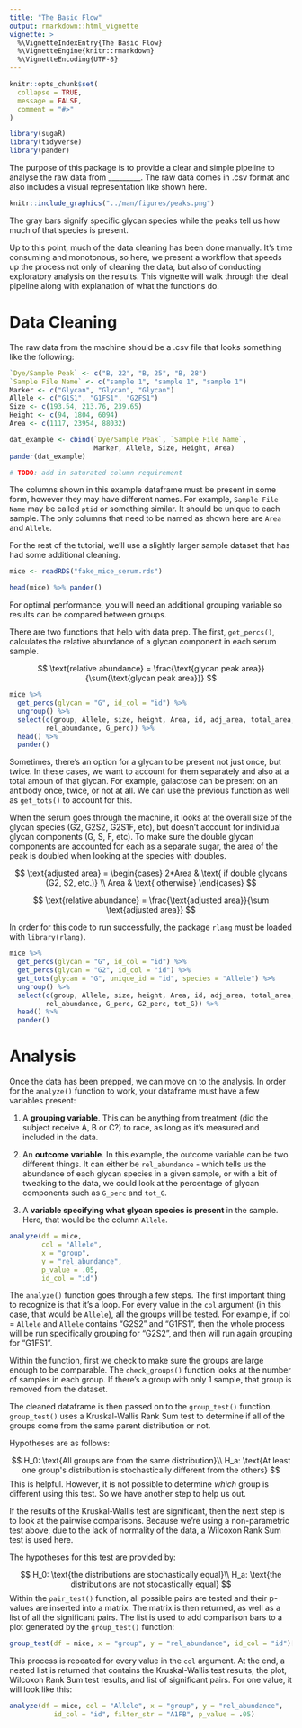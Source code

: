 ```yaml
---
title: "The Basic Flow"
output: rmarkdown::html_vignette
vignette: >
  %\VignetteIndexEntry{The Basic Flow}
  %\VignetteEngine{knitr::rmarkdown}
  %\VignetteEncoding{UTF-8}
---
```


```r
knitr::opts_chunk$set(
  collapse = TRUE,
  message = FALSE,
  comment = "#>"
)
```

```r
library(sugaR)
library(tidyverse)
library(pander)
```

The purpose of this package is to provide a clear and simple pipeline to analyse the raw data from _________. The raw data comes in .csv format and also includes a visual representation like shown here.

```r
knitr::include_graphics("../man/figures/peaks.png")
```

The gray bars signify specific glycan species while the peaks tell us how much of that species is present. 

Up to this point, much of the data cleaning has been done manually. It's time consuming and monotonous, so here, we present a workflow that speeds up the process not only of cleaning the data, but also of conducting exploratory analysis on the results. This vignette will walk through the ideal pipeline along with explanation of what the functions do.

# Data Cleaning

The raw data from the machine should be a .csv file that looks something like the following:

```r
`Dye/Sample Peak` <- c("B, 22", "B, 25", "B, 28")
`Sample File Name` <- c("sample 1", "sample 1", "sample 1")
Marker <- c("Glycan", "Glycan", "Glycan")
Allele <- c("G1S1", "G1FS1", "G2FS1")
Size <- c(193.54, 213.76, 239.65)
Height <- c(94, 1804, 6094)
Area <- c(1117, 23954, 88032)

dat_example <- cbind(`Dye/Sample Peak`, `Sample File Name`, 
                     Marker, Allele, Size, Height, Area)
pander(dat_example)

# TODO: add in saturated column requirement
```

The columns shown in this example dataframe must be present in some form, however they may have different names. For example, `Sample File Name` may be called `ptid` or something similar. It should be unique to each sample. The only columns that need to be named as shown here are `Area` and `Allele`. 

For the rest of the tutorial, we'll use a slightly larger sample dataset that has had some additional cleaning. 

```r
mice <- readRDS("fake_mice_serum.rds")

head(mice) %>% pander()
```

For optimal performance, you will need an additional grouping variable so results can be compared between groups. 

There are two functions that help with data prep. The first, `get_percs()`, calculates the relative abundance of a glycan component in each serum sample.

$$
\text{relative abundance} = \frac{\text{glycan peak area}}{\sum{\text{glycan peak area}}}
$$

```r
mice %>% 
  get_percs(glycan = "G", id_col = "id") %>% 
  ungroup() %>%
  select(c(group, Allele, size, height, Area, id, adj_area, total_area, adj_tot_area,
         rel_abundance, G_perc)) %>%
  head() %>% 
  pander()
```

Sometimes, there's an option for a glycan to be present not just once, but twice. In these cases, we want to account for them separately and also at a total amoun of that glycan. For example, galactose can be present on an antibody once, twice, or not at all. We can use the previous function as well as `get_tots()` to account for this.

When the serum goes through the machine, it looks at the overall size of the glycan species (G2, G2S2, G2S1F, etc), but doesn't account for individual glycan components (G, S, F, etc). To make sure the double glycan components are accounted for each as a separate sugar, the area of the peak is doubled when looking at the species with doubles. 

$$
\text{adjusted area} = \begin{cases}
2*Area & \text{ if double glycans (G2, S2, etc.)} \\
Area & \text{ otherwise}
\end{cases}
$$

$$
\text{relative abundance} = \frac{\text{adjusted area}}{\sum \text{adjusted area}}
$$

In order for this code to run successfully, the package `rlang` must be loaded with `library(rlang)`. 

```r
mice %>% 
  get_percs(glycan = "G", id_col = "id") %>% 
  get_percs(glycan = "G2", id_col = "id") %>%
  get_tots(glycan = "G", unique_id = "id", species = "Allele") %>%
  ungroup() %>%
  select(c(group, Allele, size, height, Area, id, adj_area, total_area, adj_tot_area,
         rel_abundance, G_perc, G2_perc, tot_G)) %>%
  head() %>% 
  pander()
```

# Analysis

Once the data has been prepped, we can move on to the analysis. In order for the `analyze()` function to work, your dataframe must have a few variables present: 

1. A **grouping variable**. This can be anything from treatment (did the subject receive A, B or C?) to race, as long as it's measured and included in the data.

2. An **outcome variable**. In this example, the outcome variable can be two different things. It can either be `rel_abundance` - which tells us the abundance of each glycan species in a given sample, or with a bit of tweaking to the data, we could look at the percentage of glycan components such as `G_perc` and `tot_G`. 

3. A **variable specifying what glycan species is present** in the sample. Here, that would be the column `Allele`. 

```r
analyze(df = mice, 
        col = "Allele", 
        x = "group", 
        y = "rel_abundance", 
        p_value = .05, 
        id_col = "id")
```

The `analyze()` function goes through a few steps. The first important thing to recognize is that it's a loop. For every value in the `col` argument (in this case, that would be `Allele`), all the groups will be tested. For example, if col = `Allele` and `Allele` contains "G2S2" and "G1FS1", then the whole process will be run specifically grouping for "G2S2", and then will run again grouping for "G1FS1". 

Within the function, first we check to make sure the groups are large enough to be comparable. The `check_groups()` function looks at the number of samples in each group. If there's a group with only 1 sample, that group is removed from the dataset. 

The cleaned dataframe is then passed on to the `group_test()` function. `group_test()` uses a Kruskal-Wallis Rank Sum test to determine if all of the groups come from the same parent distribution or not.

Hypotheses are as follows:

$$
H_0: \text{All groups are from the same distribution}\\
H_a: \text{At least one group's distribution is stochastically different from the others} 
$$
This is helpful. However, it is not possible to determine *which* group is different using this test. So we have another step to help us out. 

If the results of the Kruskal-Wallis test are significant, then the next step is to look at the pairwise comparisons. Because we're using a non-parametric test above, due to the lack of normality of the data, a Wilcoxon Rank Sum test is used here. 

The hypotheses for this test are provided by:

$$
H_0: \text{the distributions are stochastically equal}\\
H_a: \text{the distributions are not stocastically equal}
$$
Within the `pair_test()` function, all possible pairs are tested and their p-values are inserted into a matrix. The matrix is then returned, as well as a list of all the significant pairs. The list is used to add comparison bars to a plot generated by the `group_test()` function:

```r
group_test(df = mice, x = "group", y = "rel_abundance", id_col = "id")[2]
```

This process is repeated for every value in the `col` argument. At the end, a nested list is returned that contains the Kruskal-Wallis test results, the plot, Wilcoxon Rank Sum test results, and list of significant pairs. For one value, it will look like this:

```r
analyze(df = mice, col = "Allele", x = "group", y = "rel_abundance", 
           id_col = "id", filter_str = "A1FB", p_value = .05)
```


